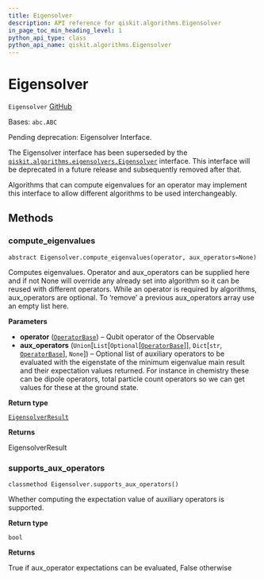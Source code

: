 ```yaml
---
title: Eigensolver
description: API reference for qiskit.algorithms.Eigensolver
in_page_toc_min_heading_level: 1
python_api_type: class
python_api_name: qiskit.algorithms.Eigensolver
---
```


# Eigensolver

<span id="qiskit.algorithms.Eigensolver" />

`Eigensolver` [GitHub](https://github.com/qiskit/qiskit/tree/stable/0.22/qiskit/algorithms/eigen_solvers/eigen_solver.py "view source code")

Bases: `abc.ABC`

Pending deprecation: Eigensolver Interface.

The Eigensolver interface has been superseded by the [`qiskit.algorithms.eigensolvers.Eigensolver`](qiskit.algorithms.eigensolvers.Eigensolver "qiskit.algorithms.eigensolvers.Eigensolver") interface. This interface will be deprecated in a future release and subsequently removed after that.

Algorithms that can compute eigenvalues for an operator may implement this interface to allow different algorithms to be used interchangeably.

## Methods

### compute\_eigenvalues

<span id="qiskit.algorithms.Eigensolver.compute_eigenvalues" />

`abstract Eigensolver.compute_eigenvalues(operator, aux_operators=None)`

Computes eigenvalues. Operator and aux\_operators can be supplied here and if not None will override any already set into algorithm so it can be reused with different operators. While an operator is required by algorithms, aux\_operators are optional. To ‘remove’ a previous aux\_operators array use an empty list here.

**Parameters**

*   **operator** ([`OperatorBase`](qiskit.opflow.OperatorBase "qiskit.opflow.operator_base.OperatorBase")) – Qubit operator of the Observable
*   **aux\_operators** (`Union`\[`List`\[`Optional`\[[`OperatorBase`](qiskit.opflow.OperatorBase "qiskit.opflow.operator_base.OperatorBase")]], `Dict`\[`str`, [`OperatorBase`](qiskit.opflow.OperatorBase "qiskit.opflow.operator_base.OperatorBase")], `None`]) – Optional list of auxiliary operators to be evaluated with the eigenstate of the minimum eigenvalue main result and their expectation values returned. For instance in chemistry these can be dipole operators, total particle count operators so we can get values for these at the ground state.

**Return type**

[`EigensolverResult`](qiskit.algorithms.EigensolverResult "qiskit.algorithms.eigen_solvers.eigen_solver.EigensolverResult")

**Returns**

EigensolverResult

### supports\_aux\_operators

<span id="qiskit.algorithms.Eigensolver.supports_aux_operators" />

`classmethod Eigensolver.supports_aux_operators()`

Whether computing the expectation value of auxiliary operators is supported.

**Return type**

`bool`

**Returns**

True if aux\_operator expectations can be evaluated, False otherwise

